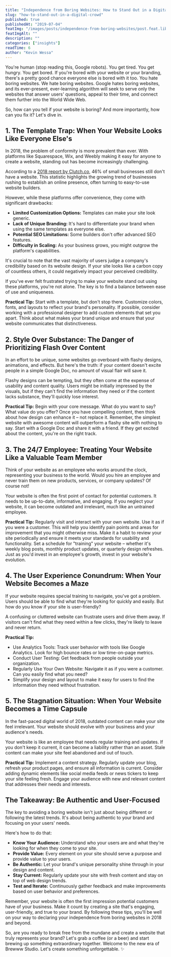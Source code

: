 ```yaml
---
title: "Independence from Boring Websites: How to Stand Out in a Digital Crowd"
slug: "how-to-stand-out-in-a-digital-crowd"
published: true
publishedAt: "2019-07-04"
featImg: "/images/posts/independence-from-boring-websites/post.feat.liberty.jpeg"
featImgAlt: ""
description: ""
categories: ["insights"]
readTime: 6
author: "Kevin Wessa"
---
```


You're human (stop reading this, Google robots). You get tired. You get hungry. You get bored. If you're bored with your website or your branding, there's a pretty good chance everyone else is bored with it too. You hate boring websites. We hate boring websites. Google hates boring websites, and its ever-present, ever-learning algorithm will seek to serve only the websites that answer users' questions, appeal to their time, and connect them further into the World Wide Web.

So, how can you tell if your website is boring? And more importantly, how can you fix it? Let's dive in.

## 1. The Template Trap: When Your Website Looks Like Everyone Else's

In 2018, the problem of conformity is more prevalent than ever. With platforms like Squarespace, Wix, and Weebly making it easy for anyone to create a website, standing out has become increasingly challenging.

According to a [2018 report by Clutch.co](https://clutch.co/resources/small-business-websites-in-2018), 46% of small businesses still don't have a website. This statistic highlights the growing trend of businesses rushing to establish an online presence, often turning to easy-to-use website builders.

However, while these platforms offer convenience, they come with significant drawbacks:

- **Limited Customization Options:** Templates can make your site look generic.
- **Lack of Unique Branding:** It's hard to differentiate your brand when using the same templates as everyone else.
- **Potential SEO Limitations:** Some builders don't offer advanced SEO features.
- **Difficulty in Scaling:** As your business grows, you might outgrow the platform's capabilities.

It's crucial to note that the vast majority of users judge a company's credibility based on its website design. If your site looks like a carbon copy of countless others, it could negatively impact your perceived credibility.

If you've ever felt frustrated trying to make your website stand out using these platforms, you're not alone. The key is to find a balance between ease of use and uniqueness.

**Practical Tip:** Start with a template, but don't stop there. Customize colors, fonts, and layouts to reflect your brand's personality. If possible, consider working with a professional designer to add custom elements that set you apart. Think about what makes your brand unique and ensure that your website communicates that distinctiveness.

## 2. Style Over Substance: The Danger of Prioritizing Flash Over Content

In an effort to be unique, some websites go overboard with flashy designs, animations, and effects. But here's the truth: if your content doesn't excite people in a simple Google Doc, no amount of visual flair will save it.

Flashy designs can be tempting, but they often come at the expense of usability and content quality. Users might be initially impressed by the visuals, but if they can't find the information they need or if the content lacks substance, they'll quickly lose interest.

**Practical Tip:** Begin with your core message. What do you want to say? What value do you offer? Once you have compelling content, then think about how design can enhance it – not replace it. Remember, the simplest website with awesome content will outperform a flashy site with nothing to say. Start with a Google Doc and share it with a friend. If they get excited about the content, you're on the right track.

## 3. The 24/7 Employee: Treating Your Website Like a Valuable Team Member

Think of your website as an employee who works around the clock, representing your business to the world. Would you hire an employee and never train them on new products, services, or company updates? Of course not!

Your website is often the first point of contact for potential customers. It needs to be up-to-date, informative, and engaging. If you neglect your website, it can become outdated and irrelevant, much like an untrained employee.

**Practical Tip:** Regularly visit and interact with your own website. Use it as if you were a customer. This will help you identify pain points and areas for improvement that you might otherwise miss. Make it a habit to review your site periodically and ensure it meets your standards for usability and functionality. Set a schedule for "training" your website – whether it's weekly blog posts, monthly product updates, or quarterly design refreshes. Just as you'd invest in an employee's growth, invest in your website's evolution.

## 4. The User Experience Conundrum: When Your Website Becomes a Maze

If your website requires special training to navigate, you've got a problem. Users should be able to find what they're looking for quickly and easily. But how do you know if your site is user-friendly?

A confusing or cluttered website can frustrate users and drive them away. If visitors can't find what they need within a few clicks, they're likely to leave and never return.

**Practical Tip:**

- Use Analytics Tools: Track user behavior with tools like Google Analytics. Look for high bounce rates or low time-on-page metrics.
- Conduct User Testing: Get feedback from people outside your organization.
- Regularly Use Your Own Website: Navigate it as if you were a customer. Can you easily find what you need?
- Simplify your design and layout to make it easy for users to find the information they need without frustration.

## 5. The Stagnation Situation: When Your Website Becomes a Time Capsule

In the fast-paced digital world of 2018, outdated content can make your site feel irrelevant. Your website should evolve with your business and your audience's needs.

Your website is like an employee that needs regular training and updates. If you don't keep it current, it can become a liability rather than an asset. Stale content can make your site feel abandoned and out of touch.

**Practical Tip:** Implement a content strategy. Regularly update your blog, refresh your product pages, and ensure all information is current. Consider adding dynamic elements like social media feeds or news tickers to keep your site feeling fresh. Engage your audience with new and relevant content that addresses their needs and interests.

## The Takeaway: Be Authentic and User-Focused

The key to avoiding a boring website isn't just about being different or following the latest trends. It's about being authentic to your brand and focusing on your users' needs.

Here's how to do that:

- **Know Your Audience:** Understand who your users are and what they're looking for when they come to your site.
- **Provide Value:** Every element on your site should serve a purpose and provide value to your users.
- **Be Authentic:** Let your brand's unique personality shine through in your design and content.
- **Stay Current:** Regularly update your site with fresh content and stay on top of web design trends.
- **Test and Iterate:** Continuously gather feedback and make improvements based on user behavior and preferences.

Remember, your website is often the first impression potential customers have of your business. Make it count by creating a site that's engaging, user-friendly, and true to your brand. By following these tips, you'll be well on your way to declaring your independence from boring websites in 2018 and beyond.

So, are you ready to break free from the mundane and create a website that truly represents your brand? Let's grab a coffee (or a beer) and start brewing up something extraordinary together. Welcome to the new era of Brewww Studio. Let's create something unforgettable. ✨
